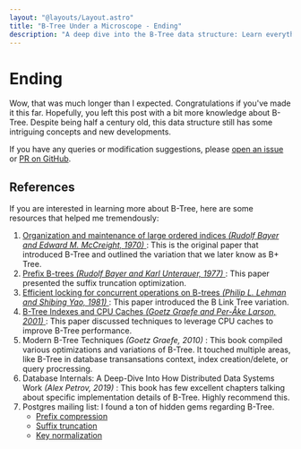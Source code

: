 ```yaml
---
layout: "@layouts/Layout.astro"
title: "B-Tree Under a Microscope - Ending"
description: "A deep dive into the B-Tree data structure: Learn everything from basic operations to variations and various optimizations."
---
```


<h1 class="my-12">
  <div class="text-4xl font-bold">Ending</div>
</h1>

Wow, that was much longer than I expected. Congratulations if you've made it
this far. Hopefully, you left this post with a bit more knowledge about B-Tree.
Despite being half a century old, this data structure still has some intriguing
concepts and new developments.

<p>If you have any queries or modification suggestions, please
  <a
    href="https://github.com/Goose97/ducnguyen.space/issues"
    rel="noopener noreferrer"
    target="_blank"
    class="link inline">open an issue</a> or
  <a
    href="https://github.com/Goose97/ducnguyen.space/tree/main/src/pages/btree-under-a-microscope"
    rel="noopener noreferrer"
    target="_blank"
    class="link inline">PR on GitHub</a>.</p>

## References

If you are interested in learning more about B-Tree, here are some resources that helped me tremendously:

<ol class="list-decimal pl-10">
  <li>
    <a href="https://dl.acm.org/doi/10.1145/1734663.1734671" rel="noopener noreferrer" target="_blank" class="link inline">
      <span>Organization and maintenance of large ordered indices <em>(Rudolf Bayer and Edward M. McCreight, 1970)</em></span>
    </a>
    <span class="inline ml-1">: This is the original paper that introduced B-Tree and outlined
      the variation that we later know as B+ Tree.</span>
  </li>
  <li>
    <a href="https://dl.acm.org/doi/abs/10.1145/320521.320530" rel="noopener noreferrer" target="_blank" class="link inline">
      <span>Prefix B-trees <em>(Rudolf Bayer and Karl Unterauer, 1977)</em></span>
    </a>
    <span class="inline ml-1">: This paper presented the suffix truncation optimization.</span>
  </li>
  <li>
    <a href="https://dl.acm.org/doi/10.1145/319628.319663" rel="noopener noreferrer" target="_blank" class="link inline">
      <span>Efficient locking for concurrent operations on B-trees <em>(Philip L. Lehman and Shibing Yao, 1981)</em></span>
    </a>
    <span class="inline ml-1">: This paper introduced the B Link Tree variation.</span>
  </li>
  <li>
    <a href="https://dl.acm.org/doi/10.5555/645484.656370" rel="noopener noreferrer" target="_blank" class="link inline">
      <span class="inline ml-1">B-Tree Indexes and CPU Caches <em>(Goetz Graefe
        and Per-Åke Larson, 2001)</em></span>
    </a>
    <span class="inline ml-1">: This paper discussed techniques to
      leverage CPU caches to improve B-Tree performance.</span>
  </li>
  <li>
    <span>Modern B-Tree Techniques <em>(Goetz Graefe, 2010)</em></span>
    <span class="inline ml-1">: This book compiled various optimizations and variations of
      B-Tree. It touched multiple areas, like B-Tree in database transansations
      context, index creation/delete, or query procressing.</span>
  </li>
  <li>
    <span>Database Internals: A Deep-Dive Into How Distributed Data Systems Work <em>(Alex Petrov, 2019)</em></span>
    <span class="inline ml-1">: This book has few excellent chapters talking about specific implementation details of B-Tree. Highly recommend this.</span>
  </li>
  <li>
    <span>Postgres mailing list: I found a ton of hidden gems regarding B-Tree.</span>
    <ul class="list-disc pl-10">
      <li>
        <a
          href="https://www.postgresql.org/message-id/CAGTBQpYbhy-ahV6qzq3Yqp43uS2UrukNmf-GZxHckJVrSPj8VA%40mail.gmail.com"
          rel="noopener noreferrer"
          target="_blank"
          class="link inline"
        ><span>Prefix compression</span></a>
      </li>
      <li>
        <a
          href="https://www.postgresql.org/message-id/CAH2-Wzn5XbCzk6u0GL%2BuPnCp1tbrp2pJHJ%3D3bYT4yQ0_zzHxmw%40mail.gmail.com"
          rel="noopener noreferrer"
          target="_blank"
          class="link inline"
        ><span>Suffix truncation</span></a>
      </li>
      <li>
        <a
          href="https://wiki.postgresql.org/wiki/Key_normalization"
          rel="noopener noreferrer"
          target="_blank"
          class="link inline"
        ><span>Key normalization</span></a>
      </li>
    </ul>
  </li>
</ol>



